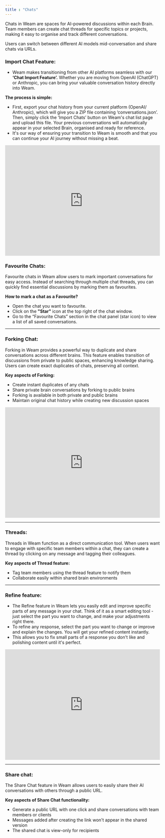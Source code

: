 ```yaml
---
title : "Chats"
---
```


Chats in Weam are spaces for AI-powered discussions within each Brain. Team members can create chat threads for specific topics or projects, making it easy to organise and track different conversations.

Users can switch between different AI models mid-conversation and share chats via URLs.

### Import Chat Feature:

- Weam makes transitioning from other AI platforms seamless with our **‘Chat Import Feature’.** Whether you are moving from OpenAI (ChatGPT) or Anthropic, you can bring your valuable conversation history directly into Weam.

**The process is simple:** 

- First, export your chat history from your current platform (OpenAI/ Anthropic), which will give you a ZIP file containing ‘conversations.json’. Then, simply click the ‘Import Chats’ button on Weam's chat list page and upload this file. Your previous conversations will automatically appear in your selected Brain, organised and ready for reference.
- It's our way of ensuring your transition to Weam is smooth and that you can continue your AI journey without missing a beat.

<iframe
  width="100%"
  height="360"
  src="https://www.youtube.com/embed/K-8RzGQnAO4"
  title="Import Chats"
  frameBorder="0"
  allow="autoplay; encrypted-media"
  allowFullScreen
  style={{ borderRadius: '0.5rem' }}
></iframe>

### Favourite Chats:

Favourite chats in Weam allow users to mark important conversations for easy access. Instead of searching through multiple chat threads, you can quickly find essential discussions by marking them as favourites. 

**How to mark a chat as a Favourite?**

- Open the chat you want to favourite.
- Click on the **"Star"** icon at the top right of the chat window.
- Go to the “Favourite Chats” section in the chat panel (star icon) to view a list of all saved conversations.

---

### Forking Chat:

Forking in Weam provides a powerful way to duplicate and share conversations across different brains. This feature enables transition of discussions from private to public spaces, enhancing knowledge sharing. Users can create exact duplicates of chats, preserving all context.

**Key aspects of Forking:**

- Create instant duplicates of any chats
- Share private brain conversations by forking to public brains
- Forking is available in both private and public brains
- Maintain original chat history while creating new discussion spaces

<iframe
  width="100%"
  height="360"
  src="https://www.youtube.com/embed/WQo9XapN_14"
  title="Fork Chat"
  frameBorder="0"
  allow="autoplay; encrypted-media"
  allowFullScreen
  style={{ borderRadius: '0.5rem' }}
></iframe>

---

### Threads:

Threads in Weam function as a direct communication tool. When users want to engage with specific team members within a chat, they can create a thread by clicking on any message and tagging their colleagues.

**Key aspects of Thread feature:**

- Tag team members using the thread feature to notify them
- Collaborate easily within shared brain environments

---

### Refine feature:

- The Refine feature in Weam lets you easily edit and improve specific parts of any message in your chat. Think of it as a smart editing tool - just select the part you want to change, and make your adjustments right there.
- To refine any response, select the part you want to change or improve and explain the changes. You will get your refined content instantly.
- This allows you to fix small parts of a response you don't like and polishing content until it's perfect.

<iframe
  width="100%"
  height="360"
  src="https://www.youtube.com/embed/bw3aeVtwqeI"
  title="Refine Feature"
  frameBorder="0"
  allow="autoplay; encrypted-media"
  allowFullScreen
  style={{ borderRadius: '0.5rem' }}
></iframe>

---
### Share chat:

The Share Chat feature in Weam allows users to easily share their AI conversations with others through a public URL.

**Key aspects of Share Chat functionality:**

- Generate a public URL with one click and share conversations with team members or clients
- Messages added after creating the link won't appear in the shared version
- The shared chat is view-only for recipients